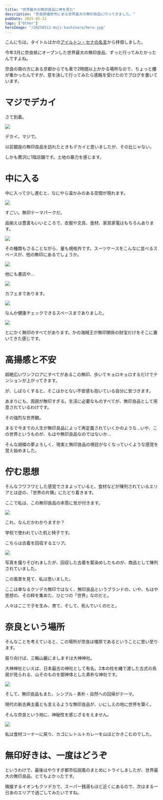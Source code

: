 ```yaml
---
title: "世界最大の無印良品に神を見た"
description: "奈良県橿原市にある世界最大の無印良品に行ってきました。"
pubDate: 2025-05-12
tags: ["Other"]
heroImage: "/20250512-muji-kashihara/hero.jpg"
---
```


こんにちは。タイトルはかの[アイルトン・セナの名言](https://sportiva.shueisha.co.jp/clm/motorsports/motorsports/2018/10/01/___split_52/)から拝借しました。

今年3月に奈良県にオープンした世界最大の無印良品、ずっと行ってみたかったんですよね。

奈良の南の方にある京都からでも車で2時間以上かかる場所なので、ちょっと腰が重かったんですが、意を決して行ってみたら感銘を受けたのでブログを書いています。

# マジでデカイ

さて到着。

![](/20250512-muji-kashihara/image01.jpg)

デカイ。マジで。

以前銀座の無印良品を訪れたときもデカイと思いましたが、その比じゃない。

しかも贅沢に1階店舗です。土地の暴力を感じます。

# 中に入る

中に入って少し進むと、なにやら温かみのある空間が現れます。

![](/20250512-muji-kashihara/image02.jpg)

すごい。無印テーマパークだ。

品揃えは豊富もいいところで、衣服や文具、食材、家具家電はもちろんあります。

![](/20250512-muji-kashihara/image03.jpg)

その種類もさることながら、量も規格外です。スーツケースをこんなに並べるスペースが、他の無印にあるでしょうか。

![](/20250512-muji-kashihara/image06.jpg)

他にも書店や...

![](/20250512-muji-kashihara/image04.jpg)

カフェまであります。

![](/20250512-muji-kashihara/image05.jpg)

なんか健康チェックできるスペースまでありました。

![](/20250512-muji-kashihara/image07.jpg)

とにかく無印のすべてがあります。かの海賊王が無印関係の財宝だけをそこに置いてきた感じです。

# 高揚感と不安

超絶広いワンフロアにすべてがあるこの無印、歩いてキョロキョロするだけでテンションが上がってきます。

が、しばらくすると、そこはかとない不安感も抱いている自分に気づきます。

あまりにも、周囲が無印すぎる。生活に必要なものすべてが、無印良品として用意されているわけです。

その強烈な世界観。

まるで今までの人生が無印良品によって再定義されていくかのような...いや、この世界というものが、もはや無印良品なのではないか...

そんな胡蝶の夢よろしく、現実と無印良品の境目がなくなっていくような感覚を覚え始めました。

# 佇む思想

そんなフワフワとした感覚でさまよっていると、食材などが陳列されているエリアとは逆の、「世界の片隅」にたどり着きます。

ここで私は、この無印良品の本質に気が付きます。

![](/20250512-muji-kashihara/image08.jpg)

これ、なんだかわかりますか？

学校で使われていた机と椅子です。

こちらは古着を回収するエリア。

![](/20250512-muji-kashihara/image09.jpg)

写真を撮りそびれましたが、回収した古着を藍染めしたものが、商品として陳列されていました。

この風景を見て、私は思いました。

ここは単なるクソデカ無印ではなく、無印良品というブランドの、いや、もはや思想の、その粋を集めた、ひとつの「世界」なのだと。

人々はここで子を生み、育て、そして、死んでいくのだと。

# 奈良という場所

そんなことを考えていると、この場所が奈良は橿原であるということに思い至ります。

振り向けば、三輪山麗にましますは大神神社。

大神神社といえば、日本最古の神社として有名。2本の柱を縄で渡した古式の鳥居が見られる、山そのものを御神体とした素朴な神社です。

![](/20250512-muji-kashihara/image10.jpg)

そして、無印良品もまた、シンプル・素朴・自然への回帰がテーマ。

現代の新古典主義とも言えるような無印良品が、いにしえの地に世界を築く。

そんな奈良という地に、神秘性を感じざるをえません。

![](/20250512-muji-kashihara/image11.png)

私は食材コーナーに戻り、カゴにレトルトカレーを山ほどかきこむのでした。

# 無印好きは、一度はどうぞ

というわけで、最後はやりすぎ都市伝説風のまとめにトライしましたが、世界最大の無印良品、とてもよかったです。

隣接するイオンもクソデカで、スーパー銭湯もほど近くにあるので、次はまる一日あのエリアで過ごしてみたいですね。
